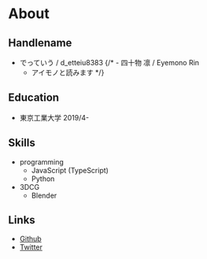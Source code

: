 
# About

## Handlename

- でっていう / d_etteiu8383
{/*  - 四十物 凛 / Eyemono Rin
  - アイモノと読みます */}

## Education

- 東京工業大学 2019/4-

## Skills

- programming
  - JavaScript (TypeScript)
  - Python
- 3DCG
  - Blender

## Links

- [Github](https://github.com/detteiu8383)
- [Twitter](https://twitter.com/d_etteiu8383)

